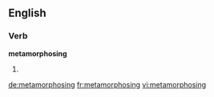 ==English==

===Verb===
'''metamorphosing'''
# {{present participle of|metamorphose}}

[[de:metamorphosing]]
[[fr:metamorphosing]]
[[vi:metamorphosing]]